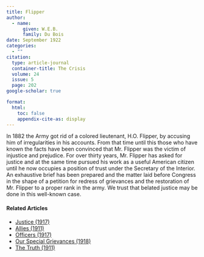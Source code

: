 ```yaml
---
title: Flipper
author:
  - name:
      given: W.E.B.
      family: Du Bois
date: September 1922
categories: 
  - ""
citation: 
  type: article-journal
  container-title: The Crisis
  volume: 24
  issue: 5
  page: 202
google-scholar: true

format:
  html:
    toc: false
    appendix-cite-as: display
---
```


In 1882 the Army got rid of a colored lieutenant, H.O. Flipper, by accusing him of irregularities in his accounts. From that time until this those who have known the facts have been convinced that Mr. Flipper was the victim of injustice and prejudice. For over thirty years, Mr. Flipper has asked for justice and at the same time pursued his work as a useful American citizen until he now occupies a position of trust under the Secretary of the Interior. An exhaustive brief has been prepared and the matter laid before Congress in the shape of a petition for redress of grievances and the restoration of Mr. Flipper to a proper rank in the army. We trust that belated justice may be done in this well-known case.

<!-- Similar articles start here -->
<div  class="clear-wrap"></div>

#### Related Articles

* [Justice (1917)](/Volumes/14/03/justice.html)
* [Allies (1911)](/Volumes/02/03/allies.html)
* [Officers (1917)](/Volumes/14/02/officers.html)
* [Our Special Grievances (1918)](/Volumes/16/05/our_special_greivances.html)
* [The Truth (1911)](/Volumes/01/06/truth.html)

<!-- Similar articles end here -->